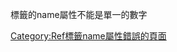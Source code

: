 <code><ref></code>標籤的name屬性不能是單一的數字<includeonly>
[[Category:Ref標籤name屬性錯誤的頁面‎|Category:Ref標籤name屬性錯誤的頁面‎]]
</includeonly>